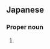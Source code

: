 ==Japanese==
{{ja-kanjitab|り|え|yomi=o}}

===Proper noun===
{{ja-pos|proper|りえ}}

# {{given name|female|lang=ja|sort=りえ}}